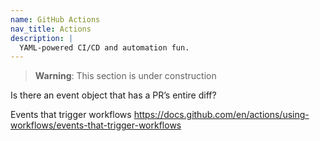 ```yaml
---
name: GitHub Actions
nav_title: Actions
description: |
  YAML-powered CI/CD and automation fun.
---
```


> **Warning**: This section is under construction

Is there an event object that has a PR’s entire diff?

Events that trigger workflows
https://docs.github.com/en/actions/using-workflows/events-that-trigger-workflows
